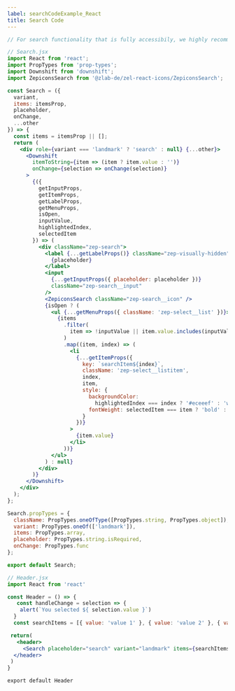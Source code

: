 ```yaml
---
label: searchCodeExample_React
title: Search Code
---
```


```jsx
// For search functionality that is fully accessibily, we highly recommend the use of downshift

// Search.jsx
import React from 'react';
import PropTypes from 'prop-types';
import Downshift from 'downshift';
import ZepiconsSearch from '@zlab-de/zel-react-icons/ZepiconsSearch';

const Search = ({
  variant,
  items: itemsProp,
  placeholder,
  onChange,
  ...other
}) => {
  const items = itemsProp || [];
  return (
    <div role={variant === 'landmark' ? 'search' : null} {...other}>
      <Downshift
        itemToString={item => (item ? item.value : '')}
        onChange={selection => onChange(selection)}
      >
        {({
          getInputProps,
          getItemProps,
          getLabelProps,
          getMenuProps,
          isOpen,
          inputValue,
          highlightedIndex,
          selectedItem
        }) => (
          <div className="zep-search">
            <label {...getLabelProps()} className="zep-visually-hidden">
              {placeholder}
            </label>
            <input
              {...getInputProps({ placeholder: placeholder })}
              className="zep-search__input"
            />
            <ZepiconsSearch className="zep-search__icon" />
            {isOpen ? (
              <ul {...getMenuProps({ className: 'zep-select__list' })}>
                {items
                  .filter(
                    item => !inputValue || item.value.includes(inputValue)
                  )
                  .map((item, index) => (
                    <li
                      {...getItemProps({
                        key: `searchItem${index}`,
                        className: 'zep-select__listitem',
                        index,
                        item,
                        style: {
                          backgroundColor:
                            highlightedIndex === index ? '#eceeef' : 'white',
                          fontWeight: selectedItem === item ? 'bold' : 'normal'
                        }
                      })}
                    >
                      {item.value}
                    </li>
                  ))}
              </ul>
            ) : null}
          </div>
        )}
      </Downshift>
    </div>
  );
};

Search.propTypes = {
  className: PropTypes.oneOfType([PropTypes.string, PropTypes.object]),
  variant: PropTypes.oneOf(['landmark']),
  items: PropTypes.array,
  placeholder: PropTypes.string.isRequired,
  onChange: PropTypes.func
};

export default Search;

// Header.jsx
import React from 'react'

const Header = () => {
   const handleChange = selection => {
    alert(`You selected ${ selection.value }`)
  }
  const searchItems = [{ value: 'value 1' }, { value: 'value 2' }, { value: 'value 3' }]

 return(
   <header>
     <Search placeholder="search" variant="landmark" items={searchItems} onChange={handleChange}>
  </header>
 )
}

export default Header
```
